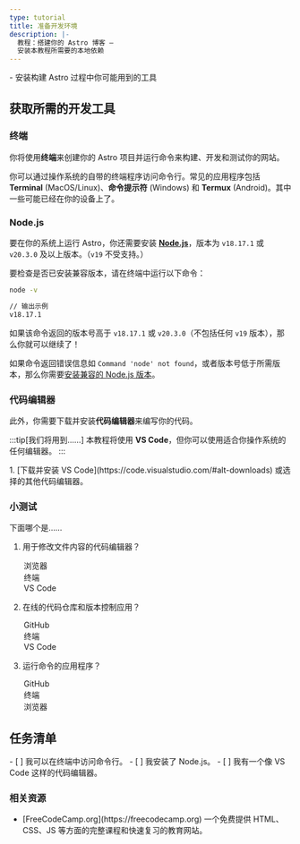 ```yaml
---
type: tutorial
title: 准备开发环境
description: |-
  教程：搭建你的 Astro 博客 —
  安装本教程所需要的本地依赖
---
```


<PreCheck>
  - 安装构建 Astro 过程中你可能用到的工具
</PreCheck>

## 获取所需的开发工具

### 终端

你将使用**终端**来创建你的 Astro 项目并运行命令来构建、开发和测试你的网站。

你可以通过操作系统的自带的终端程序访问命令行。常见的应用程序包括 **Terminal** (MacOS/Linux)、**命令提示符** (Windows) 和 **Termux** (Android)。其中一些可能已经在你的设备上了。

### Node.js

要在你的系统上运行 Astro，你还需要安装 [**Node.js**](https://nodejs.org/)，版本为 `v18.17.1` 或 `v20.3.0` 及以上版本。（`v19` 不受支持。）

要检查是否已安装兼容版本，请在终端中运行以下命令：

```sh
node -v

// 输出示例
v18.17.1
```

如果该命令返回的版本号高于 `v18.17.1` 或 `v20.3.0`（不包括任何 `v19` 版本），那么你就可以继续了！

如果命令返回错误信息如 `Command 'node' not found`，或者版本号低于所需版本，那么你需要[安装兼容的 Node.js 版本](https://docs.npmjs.com/downloading-and-installing-node-js-and-npm)。

### 代码编辑器

此外，你需要下载并安装**代码编辑器**来编写你的代码。

:::tip[我们将用到……]
本教程将使用 **VS Code**，但你可以使用适合你操作系统的任何编辑器。
:::

<Steps>
1. [下载并安装 VS Code](https://code.visualstudio.com/#alt-downloads) 或选择的其他代码编辑器。
</Steps>

<Box icon="question-mark">

### 小测试

下面哪个是……
1. 用于修改文件内容的代码编辑器？

    <MultipleChoice>
      <Option>
        浏览器
      </Option>
      <Option>
        终端
      </Option>
      <Option isCorrect>
        VS Code
      </Option>
    </MultipleChoice>

2. 在线的代码仓库和版本控制应用？

    <MultipleChoice>
      <Option isCorrect>
        GitHub
      </Option>
      <Option>
        终端
      </Option>
      <Option>
        VS Code
      </Option>
    </MultipleChoice>

3. 运行命令的应用程序？
    <MultipleChoice>
      <Option>
        GitHub
      </Option>
      <Option isCorrect>
        终端
      </Option>
      <Option>
        浏览器
      </Option>
    </MultipleChoice>

</Box>

<Box icon="check-list">

## 任务清单

<Checklist>
- [ ] 我可以在终端中访问命令行。
- [ ] 我安装了 Node.js。
- [ ] 我有一个像 VS Code 这样的代码编辑器。
</Checklist>
</Box>

### 相关资源

- <p>[FreeCodeCamp.org](https://freecodecamp.org) <Badge class="neutral-badge" text="外部链接" /> 一个免费提供 HTML、CSS、JS 等方面的完整课程和快速复习的教育网站。</p >

